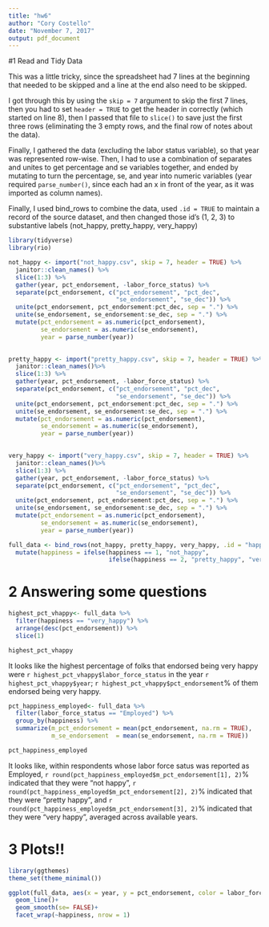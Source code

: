 ```yaml
---
title: "hw6"
author: "Cory Costello"
date: "November 7, 2017"
output: pdf_document
---
```

#1 Read and Tidy Data

This was a little tricky, since the spreadsheet had 7 lines at the beginning that needed to be skipped and a line at the end also need to be skipped. 

I got through this by using the `skip = 7` argument to skip the first 7 lines, then you had to set `header = TRUE` to get the header in correctly (which started on line 8), then I passed that file to `slice()` to save just the first three rows (eliminating the 3 empty rows, and the final row of notes about the data).

Finally, I gathered the data (excluding the labor status variable), so that year was represented row-wise. Then, I had to use a combination of separates and unites to get percentage and se variables together, and ended by mutating to turn the percentage, se, and year into numeric variables (year required `parse_number()`, since each had an x in front of the year, as it was imported as column names).

Finally, I used bind_rows to combine the data, used `.id = TRUE` to maintain a record of the source dataset, and then changed those id's (1, 2, 3) to substantive labels (not_happy, pretty_happy, very_happy)
```r
library(tidyverse)
library(rio)

not_happy <- import("not_happy.csv", skip = 7, header = TRUE) %>%
  janitor::clean_names() %>%
  slice(1:3) %>%
  gather(year, pct_endorsement, -labor_force_status) %>%
  separate(pct_endorsement, c("pct_endorsement", "pct_dec",
                              "se_endorsement", "se_dec")) %>%
  unite(pct_endorsement, pct_endorsement:pct_dec, sep = ".") %>%
  unite(se_endorsement, se_endorsement:se_dec, sep = ".") %>%
  mutate(pct_endorsement = as.numeric(pct_endorsement),
         se_endorsement = as.numeric(se_endorsement),
         year = parse_number(year))
  

pretty_happy <- import("pretty_happy.csv", skip = 7, header = TRUE) %>%
  janitor::clean_names()%>%
  slice(1:3) %>%
  gather(year, pct_endorsement, -labor_force_status) %>%
  separate(pct_endorsement, c("pct_endorsement", "pct_dec",
                              "se_endorsement", "se_dec")) %>%
  unite(pct_endorsement, pct_endorsement:pct_dec, sep = ".") %>%
  unite(se_endorsement, se_endorsement:se_dec, sep = ".") %>%
  mutate(pct_endorsement = as.numeric(pct_endorsement),
         se_endorsement = as.numeric(se_endorsement),
         year = parse_number(year))
    

very_happy <- import("very_happy.csv", skip = 7, header = TRUE) %>%
  janitor::clean_names()%>%
  slice(1:3) %>%
  gather(year, pct_endorsement, -labor_force_status) %>%
  separate(pct_endorsement, c("pct_endorsement", "pct_dec",
                              "se_endorsement", "se_dec")) %>%
  unite(pct_endorsement, pct_endorsement:pct_dec, sep = ".") %>%
  unite(se_endorsement, se_endorsement:se_dec, sep = ".") %>%
  mutate(pct_endorsement = as.numeric(pct_endorsement),
         se_endorsement = as.numeric(se_endorsement),
         year = parse_number(year))

full_data <- bind_rows(not_happy, pretty_happy, very_happy, .id = "happiness") %>%
  mutate(happiness = ifelse(happiness == 1, "not_happy", 
                            ifelse(happiness == 2, "pretty_happy", "very_happy")))
```

# 2 Answering some questions

```r
highest_pct_vhappy<- full_data %>%
  filter(happiness == "very_happy") %>%
  arrange(desc(pct_endorsement)) %>%
  slice(1)

highest_pct_vhappy
```
It looks like the highest percentage of folks that endorsed being very happy were `r highest_pct_vhappy$labor_force_status` in the year `r highest_pct_vhappy$year`; `r highest_pct_vhappy$pct_endorsement`% of them endorsed being very happy.

```r
pct_happiness_employed<- full_data %>%
  filter(labor_force_status == "Employed") %>%
  group_by(happiness) %>%
  summarize(m_pct_endorsement = mean(pct_endorsement, na.rm = TRUE),
            m_se_endorsement  = mean(se_endorsement, na.rm = TRUE))

pct_happiness_employed
```

It looks like, within respondents whose labor force satus was reported as Employed, `r round(pct_happiness_employed$m_pct_endorsement[1], 2)`% indicated that they were "not happy", `r round(pct_happiness_employed$m_pct_endorsement[2], 2)`% indicated that they were "pretty happy", and `r round(pct_happiness_employed$m_pct_endorsement[3], 2)`% indicated that they were "very happy", averaged across available years.

# 3 Plots!!
```r
library(ggthemes)
theme_set(theme_minimal())

ggplot(full_data, aes(x = year, y = pct_endorsement, color = labor_force_status)) +
  geom_line()+
  geom_smooth(se= FALSE)+
  facet_wrap(~happiness, nrow = 1)


```

